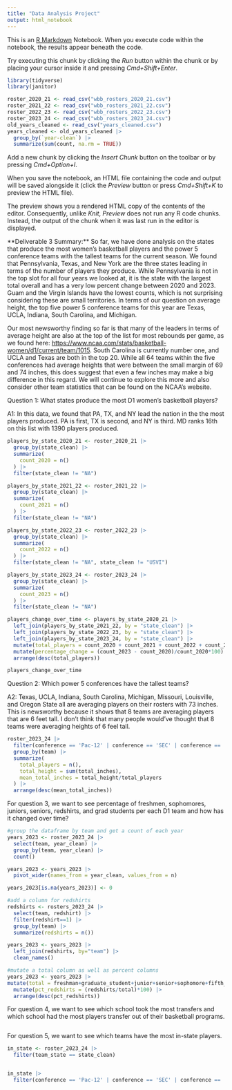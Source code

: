 ```yaml
---
title: "Data Analysis Project"
output: html_notebook
---
```


This is an [R Markdown](http://rmarkdown.rstudio.com) Notebook. When you execute code within the notebook, the results appear beneath the code.

Try executing this chunk by clicking the *Run* button within the chunk or by placing your cursor inside it and pressing *Cmd+Shift+Enter*.

```r
library(tidyverse)
library(janitor)

roster_2020_21 <- read_csv("wbb_rosters_2020_21.csv")
roster_2021_22 <- read_csv("wbb_rosters_2021_22.csv")
roster_2022_23 <- read_csv("wbb_rosters_2022_23.csv")
roster_2023_24 <- read_csv("wbb_rosters_2023_24.csv")
old_years_cleaned <- read_csv("years_cleaned.csv")
years_cleaned <- old_years_cleaned |>
  group_by(`year-clean`) |> 
  summarize(sum(count, na.rm = TRUE))
```

Add a new chunk by clicking the *Insert Chunk* button on the toolbar or by pressing *Cmd+Option+I*.

When you save the notebook, an HTML file containing the code and output will be saved alongside it (click the *Preview* button or press *Cmd+Shift+K* to preview the HTML file).

The preview shows you a rendered HTML copy of the contents of the editor. Consequently, unlike *Knit*, *Preview* does not run any R code chunks. Instead, the output of the chunk when it was last run in the editor is displayed.

\*\*Deliverable 3 Summary:\*\* So far, we have done analysis on the states that produce the most women's basketball players and the power 5 conference teams with the tallest teams for the current season. We found that Pennsylvania, Texas, and New York are the three states leading in terms of the number of players they produce. While Pennsylvania is not in the top slot for all four years we looked at, it is the state with the largest total overall and has a very low percent change between 2020 and 2023. Guam and the Virgin Islands have the lowest counts, which is not surprising considering these are small territories. In terms of our question on average height, the top five power 5 conference teams for this year are Texas, UCLA, Indiana, South Carolina, and Michigan.

Our most newsworthy finding so far is that many of the leaders in terms of average height are also at the top of the list for most rebounds per game, as we found here: <https://www.ncaa.com/stats/basketball-women/d1/current/team/1015>. South Carolina is currently number one, and UCLA and Texas are both in the top 20. While all 64 teams within the five conferences had average heights that were between the small margin of 69 and 74 inches, this does suggest that even a few inches may make a big difference in this regard. We will continue to explore this more and also consider other team statistics that can be found on the NCAA's website.

Question 1: What states produce the most D1 women's basketball players?

A1: In this data, we found that PA, TX, and NY lead the nation in the the most players produced. PA is first, TX is second, and NY is third. MD ranks 16th on this list with 1390 players produced.

```r
players_by_state_2020_21 <- roster_2020_21 |>
  group_by(state_clean) |>
  summarize(
    count_2020 = n()
  ) |>
  filter(state_clean != "NA")

players_by_state_2021_22 <- roster_2021_22 |>
  group_by(state_clean) |>
  summarize(
    count_2021 = n()
  ) |>
  filter(state_clean != "NA")

players_by_state_2022_23 <- roster_2022_23 |>
  group_by(state_clean) |>
  summarize(
    count_2022 = n()
  ) |>
  filter(state_clean != "NA", state_clean != "USVI")

players_by_state_2023_24 <- roster_2023_24 |>
  group_by(state_clean) |>
  summarize(
    count_2023 = n()
  ) |>
  filter(state_clean != "NA")

players_change_over_time <- players_by_state_2020_21 |>
  left_join(players_by_state_2021_22, by = "state_clean") |>
  left_join(players_by_state_2022_23, by = "state_clean") |>
  left_join(players_by_state_2023_24, by = "state_clean") |>
  mutate(total_players = count_2020 + count_2021 + count_2022 + count_2023) |>
  mutate(percentage_change = (count_2023 - count_2020)/count_2020*100) |>
  arrange(desc(total_players))

players_change_over_time
```

Question 2: Which power 5 conferences have the tallest teams?

A2: Texas, UCLA, Indiana, South Carolina, Michigan, Missouri, Louisville, and Oregon State all are averaging players on their rosters with 73 inches. This is newsworthy because it shows that 8 teams are averaging players that are 6 feet tall. I don't think that many people would've thought that 8 teams were averaging heights of 6 feel tall.

```r
roster_2023_24 |>
  filter(conference == 'Pac-12' | conference == 'SEC' | conference == 'Big 12' | conference == 'ACC' | conference == 'Big Ten') |>
  group_by(team) |>
  summarize(
    total_players = n(),
    total_height = sum(total_inches),
    mean_total_inches = total_height/total_players
  ) |>
  arrange(desc(mean_total_inches))
```

For question 3, we want to see percentage of freshmen, sophomores, juniors, seniors, redshirts, and grad students per each D1 team and how has it changed over time?

```r
#group the dataframe by team and get a count of each year
years_2023 <- roster_2023_24 |>
  select(team, year_clean) |>
  group_by(team, year_clean) |>
  count()

years_2023 <- years_2023 |>
  pivot_wider(names_from = year_clean, values_from = n)

years_2023[is.na(years_2023)] <- 0

#add a column for redshirts
redshirts <- rosters_2023_24 |>
  select(team, redshirt) |>
  filter(redshirt==1) |>
  group_by(team) |>
  summarize(redshirts = n())

years_2023 <- years_2023 |>
  left_join(redshirts, by="team") |>
  clean_names()

#mutate a total column as well as percent columns
years_2023 <- years_2023 |>
mutate(total = freshman+graduate_student+junior+senior+sophomore+fifth_year+na+sixth_year) |>
  mutate(pct_redshirts = (redshirts/total)*100) |>
  arrange(desc(pct_redshirts))
```

For question 4, we want to see which school took the most transfers and which school had the most players transfer out of their basketball programs.

```r


```

For question 5, we want to see which teams have the most in-state players.

```r

in_state <- roster_2023_24 |>
  filter(team_state == state_clean) 


in_state |>
  filter(conference == 'Pac-12' | conference == 'SEC' | conference == 'Big 12' | conference == 'ACC' | conference == 'Big Ten')



```

